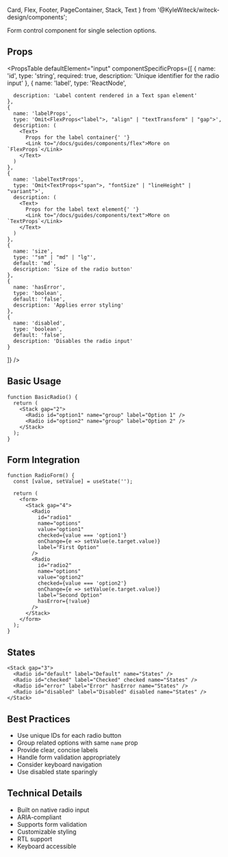  Card,
  Flex,
  Footer,
  PageContainer,
  Stack,
  Text
} from '@KyleWiteck/witeck-design/components';

Form control component for single selection options.

<FormDepCallout />

## Props

<PropsTable
  defaultElement="input"
  componentSpecificProps={[
    {
      name: 'id',
      type: 'string',
      required: true,
      description: 'Unique identifier for the radio input'
    },
    {
      name: 'label',
      type: 'ReactNode',

      description: 'Label content rendered in a Text span element'
    },
    {
      name: 'labelProps',
      type: 'Omit<FlexProps<"label">, "align" | "textTransform" | "gap">',
      description: (
        <Text>
          Props for the label container{' '}
          <Link to="/docs/guides/components/flex">More on `FlexProps`</Link>
        </Text>
      )
    },
    {
      name: 'labelTextProps',
      type: 'Omit<TextProps<"span">, "fontSize" | "lineHeight" | "variant">',
      description: (
        <Text>
          Props for the label text element{' '}
          <Link to="/docs/guides/components/text">More on `TextProps`</Link>
        </Text>
      )
    },
    {
      name: 'size',
      type: '"sm" | "md" | "lg"',
      default: 'md',
      description: 'Size of the radio button'
    },
    {
      name: 'hasError',
      type: 'boolean',
      default: 'false',
      description: 'Applies error styling'
    },
    {
      name: 'disabled',
      type: 'boolean',
      default: 'false',
      description: 'Disables the radio input'
    }

]} />

## Basic Usage

```tsx live
function BasicRadio() {
  return (
    <Stack gap="2">
      <Radio id="option1" name="group" label="Option 1" />
      <Radio id="option2" name="group" label="Option 2" />
    </Stack>
  );
}
```

## Form Integration

```tsx live
function RadioForm() {
  const [value, setValue] = useState('');

  return (
    <form>
      <Stack gap="4">
        <Radio
          id="radio1"
          name="options"
          value="option1"
          checked={value === 'option1'}
          onChange={e => setValue(e.target.value)}
          label="First Option"
        />
        <Radio
          id="radio2"
          name="options"
          value="option2"
          checked={value === 'option2'}
          onChange={e => setValue(e.target.value)}
          label="Second Option"
          hasError={!value}
        />
      </Stack>
    </form>
  );
}
```

## States

```tsx live
<Stack gap="3">
  <Radio id="default" label="Default" name="States" />
  <Radio id="checked" label="Checked" checked name="States" />
  <Radio id="error" label="Error" hasError name="States" />
  <Radio id="disabled" label="Disabled" disabled name="States" />
</Stack>
```

## Best Practices

- Use unique IDs for each radio button
- Group related options with same `name` prop
- Provide clear, concise labels
- Handle form validation appropriately
- Consider keyboard navigation
- Use disabled state sparingly

## Technical Details

- Built on native radio input
- ARIA-compliant
- Supports form validation
- Customizable styling
- RTL support
- Keyboard accessible
